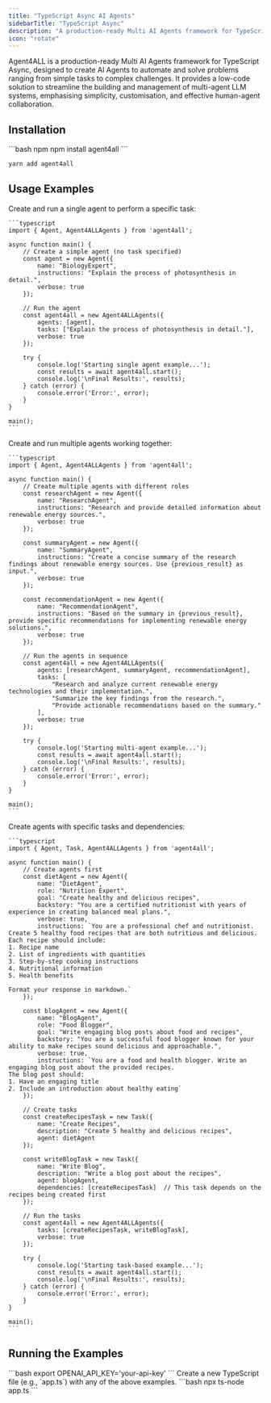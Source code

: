 ```yaml
---
title: "TypeScript Async AI Agents"
sidebarTitle: "TypeScript Async"
description: "A production-ready Multi AI Agents framework for TypeScript Async"
icon: "rotate"
---
```


Agent4ALL is a production-ready Multi AI Agents framework for TypeScript Async, designed to create AI Agents to automate and solve problems ranging from simple tasks to complex challenges. It provides a low-code solution to streamline the building and management of multi-agent LLM systems, emphasising simplicity, customisation, and effective human-agent collaboration.

## Installation

<CodeGroup>
```bash npm
npm install agent4all
```

```bash yarn
yarn add agent4all
```
</CodeGroup>

## Usage Examples

<AccordionGroup>
  <Accordion title="Single Agent Example" icon="user" defaultOpen>
    Create and run a single agent to perform a specific task:

    ```typescript
    import { Agent, Agent4ALLAgents } from 'agent4all';

    async function main() {
        // Create a simple agent (no task specified)
        const agent = new Agent({
            name: "BiologyExpert",
            instructions: "Explain the process of photosynthesis in detail.",
            verbose: true
        });

        // Run the agent
        const agent4all = new Agent4ALLAgents({
            agents: [agent],
            tasks: ["Explain the process of photosynthesis in detail."],
            verbose: true
        });

        try {
            console.log('Starting single agent example...');
            const results = await agent4all.start();
            console.log('\nFinal Results:', results);
        } catch (error) {
            console.error('Error:', error);
        }
    }

    main();
    ```
  </Accordion>

  <Accordion title="Multi-Agent Example" icon="users" defaultOpen>
    Create and run multiple agents working together:

    ```typescript
    import { Agent, Agent4ALLAgents } from 'agent4all';

    async function main() {
        // Create multiple agents with different roles
        const researchAgent = new Agent({
            name: "ResearchAgent",
            instructions: "Research and provide detailed information about renewable energy sources.",
            verbose: true
        });

        const summaryAgent = new Agent({
            name: "SummaryAgent",
            instructions: "Create a concise summary of the research findings about renewable energy sources. Use {previous_result} as input.",
            verbose: true
        });

        const recommendationAgent = new Agent({
            name: "RecommendationAgent",
            instructions: "Based on the summary in {previous_result}, provide specific recommendations for implementing renewable energy solutions.",
            verbose: true
        });

        // Run the agents in sequence
        const agent4all = new Agent4ALLAgents({
            agents: [researchAgent, summaryAgent, recommendationAgent],
            tasks: [
                "Research and analyze current renewable energy technologies and their implementation.",
                "Summarize the key findings from the research.",
                "Provide actionable recommendations based on the summary."
            ],
            verbose: true
        });

        try {
            console.log('Starting multi-agent example...');
            const results = await agent4all.start();
            console.log('\nFinal Results:', results);
        } catch (error) {
            console.error('Error:', error);
        }
    }

    main();
    ```
  </Accordion>

  <Accordion title="Task-Based Agent Example" icon="list-check" defaultOpen>
    Create agents with specific tasks and dependencies:

    ```typescript
    import { Agent, Task, Agent4ALLAgents } from 'agent4all';

    async function main() {
        // Create agents first
        const dietAgent = new Agent({
            name: "DietAgent",
            role: "Nutrition Expert",
            goal: "Create healthy and delicious recipes",
            backstory: "You are a certified nutritionist with years of experience in creating balanced meal plans.",
            verbose: true,
            instructions: `You are a professional chef and nutritionist. Create 5 healthy food recipes that are both nutritious and delicious.
    Each recipe should include:
    1. Recipe name
    2. List of ingredients with quantities
    3. Step-by-step cooking instructions
    4. Nutritional information
    5. Health benefits

    Format your response in markdown.`
        });

        const blogAgent = new Agent({
            name: "BlogAgent",
            role: "Food Blogger",
            goal: "Write engaging blog posts about food and recipes",
            backstory: "You are a successful food blogger known for your ability to make recipes sound delicious and approachable.",
            verbose: true,
            instructions: `You are a food and health blogger. Write an engaging blog post about the provided recipes.
    The blog post should:
    1. Have an engaging title
    2. Include an introduction about healthy eating`
        });

        // Create tasks
        const createRecipesTask = new Task({
            name: "Create Recipes",
            description: "Create 5 healthy and delicious recipes",
            agent: dietAgent
        });

        const writeBlogTask = new Task({
            name: "Write Blog",
            description: "Write a blog post about the recipes",
            agent: blogAgent,
            dependencies: [createRecipesTask]  // This task depends on the recipes being created first
        });

        // Run the tasks
        const agent4all = new Agent4ALLAgents({
            tasks: [createRecipesTask, writeBlogTask],
            verbose: true
        });

        try {
            console.log('Starting task-based example...');
            const results = await agent4all.start();
            console.log('\nFinal Results:', results);
        } catch (error) {
            console.error('Error:', error);
        }
    }

    main();
    ```
  </Accordion>
</AccordionGroup>

## Running the Examples

<Steps>
  <Step title="Set Environment Variables">
    ```bash
    export OPENAI_API_KEY='your-api-key'
    ```
  </Step>

  <Step title="Create Example File">
    Create a new TypeScript file (e.g., `app.ts`) with any of the above examples.
  </Step>

  <Step title="Run the Example">
    ```bash
    npx ts-node app.ts
    ```
  </Step>
</Steps>